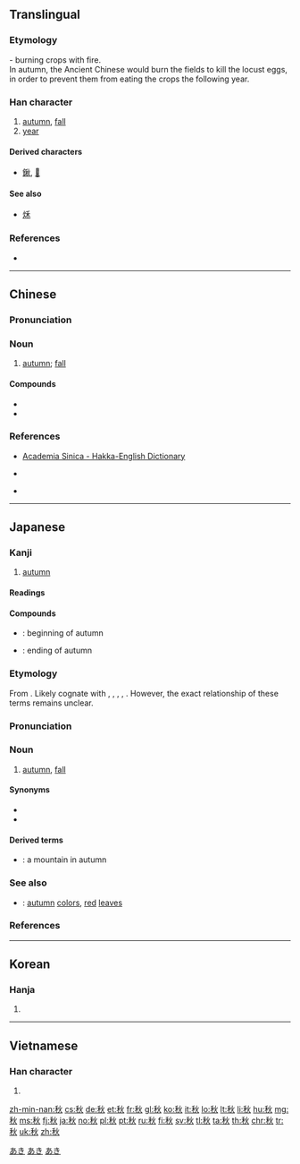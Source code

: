 {{also|秌}}
==Translingual==

===Etymology===
{{Han compound|禾|t1=grain|火|t2=fire|ls=ic}} - burning crops with fire. <br />
In autumn, the Ancient Chinese would burn the fields to kill the locust eggs, in order to prevent them from eating the crops the following year.
{{stroke order|strokes=9}}

===Han character===
{{Han char|rn=115|rad=禾|as=04|sn=9|four=29980|canj=HDF|ids=⿰禾火}}

# [[autumn]], [[fall]]
# [[year]]

====Derived characters====
* [[鍬]], [[𤋦]]

====See also====
* [[秌]]

===References===
* {{Han ref|kx=0850.060|dkj=24940|dj=1273.020|hdz=42595.050|uh=79CB|ud=31179|bh=ACEE|bd=44270}}

----

==Chinese==
{{zh-forms}}

===Pronunciation===
{{zh-pron
|m=qiū
|c=cau1
|h=pfs=tshiu;hpy=qiu1
|mn=chhiu
|w=
|mc=y
|oc=y
|ma=zh-qiū.ogg
|cat=n
}}

===Noun===
{{zh-noun}}

# [[autumn]]; [[fall]]

====Compounds====
* {{zh-l|秋波}}
* {{zh-l|秋月}}

===References===
* {{qual|Hakka}} [http://minhakka.ling.sinica.edu.tw/bkg/hakyin/search.php?DETAIL=1&LIMIT=id=50606&dbname=su_tian_1&graph=2 Academia Sinica - Hakka-English Dictionary]
* {{qual|Hakka}} {{R:hak:Lau 1997}}
* {{qual|Min Nan}} {{thcwd|5329}}

----

==Japanese==

===Kanji===
{{ja-kanji|grade=2|rs=禾04}}

# [[autumn]]

====Readings====
{{ja-readings
|goon=[[しゅ]] (shu) {{qualifier|non-[[w:Jōyō kanji|Jōyō]] reading}}
|kanon=[[しゅう]] (shū), from [[しう]] (shiu)
|kun=[[あき]] (aki), [[とき]] (toki)
}}

====Compounds====
{{der-top|Compounds}}
* {{ja-r|初秋|しょしゅう}}: beginning of autumn
* {{ja-r|晩秋|ばんしゅう}}: ending of autumn
{{der-bottom}}

===Etymology===
{{wikipedia|lang=ja}}
{{ja-kanjitab|あき|yomi=k}}
From {{etyl|ojp|ja|sort=あき}}.  Likely cognate with {{m|ja|明き|tr=aki||bright}}, {{m|ja|赤|tr=aka||red}}, {{m|ja|飽きる|tr=akiru||to become full up|pos=possibly in reference to the harvest}}, {{m|ja|空く|tr=aku||to become empty}}, {{m|ja|開く|tr=aku||to open up}}.  However, the exact relationship of these terms remains unclear.

===Pronunciation===
{{ja-pron|y=k|あき|acc=1|acc_ref=DJR}}

===Noun===
{{ja-noun|あき}}

# [[autumn]], [[fall]] {{gloss|season}}

====Synonyms====
* {{ja-r|秋季|しゅうき}}
* {{ja-r|秋期|しゅうき}}

====Derived terms====
{{der-top}}
* {{ja-r|秋山|あきやま}}: a mountain in autumn
{{der-bottom}}

===See also===
* {{ja-r|紅葉|こうよう}}: [[autumn]] [[color]]s, [[red]] [[leaf|leaves]]
{{table:seasons/ja}}

===References===
<references/>

[[Category:1000 Japanese basic words|あき]]
[[Category:ja:Calendar terms|あき]]
[[Category:ja:Seasons|あき]]

----

==Korean==

===Hanja===
{{ko-hanja|hangeul=추|eumhun=[[가을]]추|ehy=kaulchwu|rv=chu|mr=ch'u|y=chwu}}

# {{defn|lang=ko|sort=禾04}}

----

==Vietnamese==

===Han character===
{{vi-hantu|[[thu]]|rs=禾04}}

# {{defn|lang=vi|sort=禾04}}

[[zh-min-nan:秋]]
[[cs:秋]]
[[de:秋]]
[[et:秋]]
[[fr:秋]]
[[gl:秋]]
[[ko:秋]]
[[it:秋]]
[[lo:秋]]
[[lt:秋]]
[[li:秋]]
[[hu:秋]]
[[mg:秋]]
[[ms:秋]]
[[fj:秋]]
[[ja:秋]]
[[no:秋]]
[[pl:秋]]
[[pt:秋]]
[[ru:秋]]
[[fi:秋]]
[[sv:秋]]
[[tl:秋]]
[[ta:秋]]
[[th:秋]]
[[chr:秋]]
[[tr:秋]]
[[uk:秋]]
[[zh:秋]]